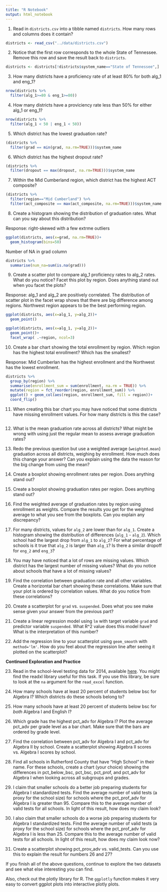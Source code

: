 ```yaml
---
title: "R Notebook"
output: html_notebook
---
```

1. Read in `districts.csv` into a tibble named `districts`. How many rows and columns does it contain?

```r
districts <- read_csv("../data/districts.csv")
```


2. Notice that the first row corresponds to the whole State of Tennessee. Remove this row and save the result back to `districts`.

```r
districts <- districts[!districts$system_name=="State of Tennessee",]
```

3. How many districts have a proficiency rate of at least 80% for both alg_1 and eng_1?

```r
nrow(districts %>% 
  filter(alg_1>=80 & eng_1>=80))
```

4. How many districts have a proviciency rate less than 50% for either alg_1 or eng_1?

```r
nrow(districts %>% 
  filter(alg_1 < 50 | eng_1 < 50))
```


5. Which district has the lowest graduation rate?

```r
(districts %>% 
  filter(grad == min(grad, na.rm=TRUE)))$system_name
```

6. Which district has the highest dropout rate?

```r
(districts %>% 
  filter(dropout == max(dropout, na.rm=TRUE)))$system_name
```


7. Within the Mid Cumberland region, which district has the highest ACT composite?

```r
(districts %>% 
  filter(region=="Mid Cumberland") %>% 
  filter(act_composite == max(act_composite, na.rm=TRUE)))$system_name
```

8. Create a histogram showing the distribution of graduation rates. What can you say about this distribution?

Response: right-skewed with a few extrme outliers

```r
ggplot(districts, aes(x=grad, na.rm=TRUE))+
  geom_histogram(bins=50)
```

Number of NA in grad column
```r
districts %>% 
  summarise(num_na=sum(is.na(grad)))
```

9. Create a scatter plot to compare alg_1 proficiency rates to alg_2 rates. What do you notice? Facet this plot by region. Does anything stand out when you facet the plots?

Response: alg_1 and alg_2 are positively correlated. The distribution of scatter plot in the facet wrap shows that there are big difference among regions. Northwest region appears to be the best performing region. 

```r
ggplot(districts, aes(x=alg_1, y=alg_2))+
  geom_point()
```

```r
ggplot(districts, aes(x=alg_1, y=alg_2))+
  geom_point()+
  facet_wrap( .~region, ncol=3)
```

10. Create a bar chart showing the total enrollment by region. Which region has the highest total enrollment? Which has the smallest?

Response: Mid Cumberlan has the highest enrollment and the Northwest has the lowest enrollment.

```r
districts %>% 
  group_by(region) %>% 
  summarise(enrollment_sum = sum(enrollment, na.rm = TRUE)) %>% 
  mutate(region = fct_reorder(region, enrollment_sum)) %>%
  ggplot() + geom_col(aes(region, enrollment_sum, fill = region))+
  coord_flip()
```

11. When creating this bar chart you may have noticed that some districts have missing enrollment values. For how many districts is this the case?

```r

```


12. What is the mean graduation rate across all districts? What might be wrong with using just the regular mean to assess average graduation rates?

13. Redo the previous question but use a weighted average (`weighted.mean`) graduation across all districts, weighing by enrollment. How much does this change your answer? Can you explain using the data the reason for the big change from using the mean?

14. Create a boxplot showing enrollment rates per region. Does anything stand out?

15. Create a boxplot showing graduation rates per region. Does anything stand out?

16. Find the weighted average of graduation rates by region using enrollment as weights. Compare the results you get for the weighted average to what you see from the boxplots. Can you explain any discrepancy?

17. For many districts, values for `alg_2` are lower than for `alg_1`. Create a histogram showing the distribution of differences (`alg_1` - `alg_2`). Which school had the largest drop from `alg_1` to `alg_2`? For what percentage of schools is it true that `alg_2` is larger than `alg_1`? Is there a similar dropoff for `eng_2` and `eng_3`?

18. You may have noticed that a lot of rows are missing values. Which district has the largest number of missing values? What do you notice about schools that have a lot of missing values?

19. Find the correlation between graduation rate and all other variables. Create a horizontal bar chart showing these correlations. Make sure that your plot is ordered by correlation values. What do you notice from these correlations?

20. Create a scatterplot for `grad` vs. `suspended`. Does what you see make sense given your answer from the previous part?

21. Create a linear regression model using `lm` with target variable `grad` and predictor variable `suspended`. What R^2 value does this model have? What is the interpretation of this number?

22. Add the regression line to your scatterplot using `geom_smooth` with `method='lm'`. How do you feel about the regression line after seeing it plotted on the scatterplot?

**Continued Exploration and Practice**

23. Read in the school-level testing data for 2014, available [here](https://www.tn.gov/content/dam/tn/education/data/data_2014_school_base.xlsx). You might find the readxl library useful for this task. If you use this library, be sure to look at the `na` argument for the `read_excel` function.

24. How many schools have at least 20 percent of students below bsc for Algebra I? Which districts do these schools belong to?

25. How many schools have at least 20 percent of students below bsc for _both_ Algebra I and English I?

26. Which grade has the highest pct_adv for Algebra I? Plot the average pct_adv per grade level as a bar chart. Make sure that the bars are ordered by grade level.

27. Find the correlation between pct_adv for Algebra I and pct_adv for Algebra II by school. Create a scatterplot showing Algebra II scores vs. Algebra I scores by school.

28. Find all schools in Rutherford County that have "High School" in their name. For these schools, create a chart (your choice) showing the differences in pct_below_bsc, pct_bsc, pct_prof, and pct_adv for Algebra I when looking across all subgroups and grades.

29. I claim that smaller schools do a better job preparing students for Algebra I standardized tests. Find the average number of valid tests (a proxy for the school size) for schools where the pct_prof_adv for Algebra I is greater than 95. Compare this to the average number of valid tests for all schools. In light of this result, how does my claim look?

30. I also claim that smaller schools do a worse job preparing students for Algebra I standardized tests. Find the average number of valid tests (a proxy for the school size) for schools where the pct_prof_adv for Algebra I is less than 25. Compare this to the average number of valid tests for all schools. In light of this result, how does my claim look now?

31. Create a scatterplot showing pct_prov_adv vs. valid_tests. Can you use this to explain the result for numbers 26 and 27?

If you finish all of the above questions, continue to explore the two datasets and see what else interesting you can find.

Also, check out the plotly library for R. The `ggplotly` function makes it very easy to convert ggplot plots into interactive plotly plots.
